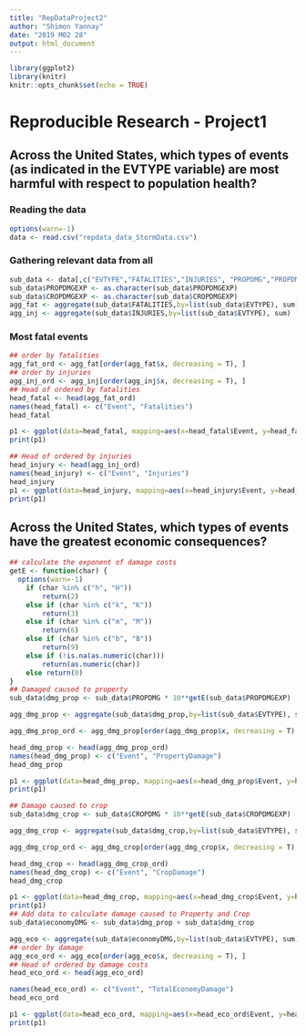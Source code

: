 ```yaml
---
title: "RepDataProject2"
author: "Shimon Yannay"
date: "2019 M02 28"
output: html_document
---
```


```r
library(ggplot2)
library(knitr)
knitr::opts_chunk$set(echo = TRUE)
```

# Reproducible Research - Project1

## Across the United States, which types of events (as indicated in the \color{red}{\verb|EVTYPE|}EVTYPE variable) are most harmful with respect to population health?

### Reading the data


```r
options(warn=-1)
data <- read.csv("repdata_data_StormData.csv")
```

### Gathering relevant data from all

```r
sub_data <- data[,c("EVTYPE","FATALITIES","INJURIES", "PROPDMG","PROPDMGEXP","CROPDMG","CROPDMGEXP")]
sub_data$PROPDMGEXP <- as.character(sub_data$PROPDMGEXP)
sub_data$CROPDMGEXP <- as.character(sub_data$CROPDMGEXP)
agg_fat <- aggregate(sub_data$FATALITIES,by=list(sub_data$EVTYPE), sum)
agg_inj <- aggregate(sub_data$INJURIES,by=list(sub_data$EVTYPE), sum)
```
### Most fatal events
```r
## order by fatalities
agg_fat_ord <- agg_fat[order(agg_fat$x, decreasing = T), ]
## order by injuries
agg_inj_ord <- agg_inj[order(agg_inj$x, decreasing = T), ]
## Head of ordered by fatalities
head_fatal <- head(agg_fat_ord)
names(head_fatal) <- c("Event", "Fatalities")
head_fatal

p1 <- ggplot(data=head_fatal, mapping=aes(x=head_fatal$Event, y=head_fatal$Fatalities))+geom_bar(stat="identity")+xlab("Event")+ylab("Fatalities")
print(p1)

## Head of ordered by injuries
head_injury <- head(agg_inj_ord)
names(head_injury) <- c("Event", "Injuries")
head_injury
p1 <- ggplot(data=head_injury, mapping=aes(x=head_injury$Event, y=head_injury$Injuries))+geom_bar(stat="identity")+xlab("Event")+ylab("Injuries")
print(p1)
```
## Across the United States, which types of events have the greatest economic consequences?

```r
## calculate the exponent of damage costs
getE <- function(char) {
  options(warn=-1)
    if (char %in% c("h", "H"))
        return(2)
    else if (char %in% c("k", "K"))
        return(3)
    else if (char %in% c("m", "M"))
        return(6)
    else if (char %in% c("b", "B"))
        return(9)
    else if (!is.na(as.numeric(char))) 
        return(as.numeric(char))
    else return(0)
}
## Damaged caused to property
sub_data$dmg_prop <- sub_data$PROPDMG * 10**getE(sub_data$PROPDMGEXP)

agg_dmg_prop <- aggregate(sub_data$dmg_prop,by=list(sub_data$EVTYPE), sum)

agg_dmg_prop_ord <- agg_dmg_prop[order(agg_dmg_prop$x, decreasing = T), ]

head_dmg_prop <- head(agg_dmg_prop_ord)
names(head_dmg_prop) <- c("Event", "PropertyDamage")
head_dmg_prop

p1 <- ggplot(data=head_dmg_prop, mapping=aes(x=head_dmg_prop$Event, y=head_dmg_prop$PropertyDamage))+geom_bar(stat="identity")+xlab("Event")+ylab("Property Damage")
print(p1)

## Damage caused to crop
sub_data$dmg_crop <- sub_data$CROPDMG * 10**getE(sub_data$CROPDMGEXP)

agg_dmg_crop <- aggregate(sub_data$dmg_crop,by=list(sub_data$EVTYPE), sum)

agg_dmg_crop_ord <- agg_dmg_crop[order(agg_dmg_crop$x, decreasing = T), ]

head_dmg_crop <- head(agg_dmg_crop_ord)
names(head_dmg_crop) <- c("Event", "CropDamage")
head_dmg_crop

p1 <- ggplot(data=head_dmg_crop, mapping=aes(x=head_dmg_crop$Event, y=head_dmg_crop$CropDamage))+geom_bar(stat="identity")+xlab("Event")+ylab("Crop Damage")
print(p1)
## Add data to calculate damage caused to Property and Crop
sub_data$economyDMG <- sub_data$dmg_prop + sub_data$dmg_crop

agg_eco <- aggregate(sub_data$economyDMG,by=list(sub_data$EVTYPE), sum)
## order by damage
agg_eco_ord <- agg_eco[order(agg_eco$x, decreasing = T), ]
## Head of ordered by damage costs
head_eco_ord <- head(agg_eco_ord)

names(head_eco_ord) <- c("Event", "TotalEconomyDamage")
head_eco_ord

p1 <- ggplot(data=head_eco_ord, mapping=aes(x=head_eco_ord$Event, y=head_eco_ord$TotalEconomyDamage))+geom_bar(stat="identity")+xlab("Event")+ylab("Total Economy Damage")
print(p1)
```
